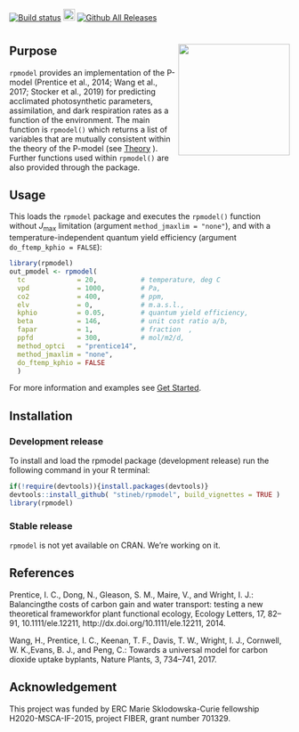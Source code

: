 [![Build status](https://ci.appveyor.com/api/projects/status/3v3ky8tm7n0atiop?svg=true)](https://ci.appveyor.com/project/stineb/rpmodel)
<a href="https://www.buymeacoffee.com/H2wlgqCLO" target="_blank"><img src="https://www.buymeacoffee.com/assets/img/custom_images/orange_img.png" alt="Buy Me A Coffee" height="21px" ></a>
[![Github All Releases](https://img.shields.io/github/downloads/atom/atom/total.svg)]()

<script type="text/javascript"
        src="https://cdnjs.cloudflare.com/ajax/libs/mathjax/2.7.0/MathJax.js?config=TeX-AMS_CHTML"></script>

# <img src="man/figures/logo.png" align="right" alt="" width="200" />

## Purpose

`rpmodel` provides an implementation of the P-model (Prentice et al., 2014; Wang et al., 2017; Stocker et al., 2019) for predicting acclimated photosynthetic parameters, assimilation, and dark respiration rates as a function of the environment. The main function is `rpmodel()` which returns a list of variables that are mutually consistent within the theory of the P-model (see [Theory](./articles/theory.html) ). Further functions used within `rpmodel()` are also provided through the package.

## Usage

This loads the `rpmodel` package and executes the `rpmodel()` function without $J_{\text{max}}$ limitation (argument `method_jmaxlim = "none"`), and with a temperature-independent quantum yield efficiency (argument `do_ftemp_kphio = FALSE`):
```r
library(rpmodel)
out_pmodel <- rpmodel( 
  tc             = 20,           # temperature, deg C
  vpd            = 1000,         # Pa,
  co2            = 400,          # ppm,
  elv            = 0,            # m.a.s.l.,
  kphio          = 0.05,         # quantum yield efficiency,
  beta           = 146,          # unit cost ratio a/b,
  fapar          = 1,            # fraction  ,
  ppfd           = 300,          # mol/m2/d,
  method_optci   = "prentice14",
  method_jmaxlim = "none",
  do_ftemp_kphio = FALSE 
  )
```

For more information and examples see [Get Started](./articles/rpmodel.html).

## Installation

### Development release
To install and load the rpmodel package (development release) run the following command in your R terminal: 
```r
if(!require(devtools)){install.packages(devtools)}
devtools::install_github( "stineb/rpmodel", build_vignettes = TRUE )
library(rpmodel)
```

### Stable release
`rpmodel` is not yet available on CRAN. We're working on it.


## References

Prentice,  I. C.,  Dong,  N.,  Gleason,  S. M.,  Maire,  V.,  and Wright,  I. J.:  Balancingthe costs of carbon gain and water transport:  testing a new theoretical frameworkfor  plant  functional  ecology, Ecology  Letters,  17,  82–91, 10.1111/ele.12211, http://dx.doi.org/10.1111/ele.12211, 2014.

Wang, H., Prentice, I. C., Keenan, T. F., Davis, T. W., Wright, I. J., Cornwell, W. K.,Evans, B. J., and Peng, C.:  Towards a universal model for carbon dioxide uptake byplants, Nature Plants, 3, 734–741, 2017.


## Acknowledgement

This project was funded by ERC Marie Sklodowska-Curie fellowship H2020-MSCA-IF-2015, project FIBER, grant number 701329.
